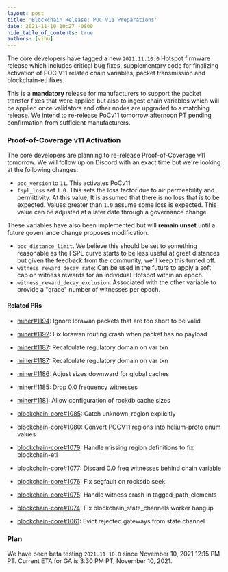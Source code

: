 ```yaml
---
layout: post
title: 'Blockchain Release: POC V11 Preparations'
date: 2021-11-10 10:27 -0800
hide_table_of_contents: true
authors: [vihu]
---
```


The core developers have tagged a new `2021.11.10.0` Hotspot firmware release which includes
critical bug fixes, supplementary code for finalizing activation of POC V11 related chain variables,
packet transmission and blockchain-etl fixes.

<!--truncate-->

This is a **mandatory** release for manufacturers to support the packet transfer fixes that were
applied but also to ingest chain variables which will be applied once validators and other nodes are
upgraded to a matching release. We intend to re-release PoCv11 tomorrow afternoon PT pending
confirmation from sufficient manufacturers.

### Proof-of-Coverage v11 Activation

The core developers are planning to re-release Proof-of-Coverage v11 tomorrow. We will follow up on
Discord with an exact time but we're looking at the following changes:

- `poc_version` to `11`. This activates PoCv11
- `fspl_loss` set `1.0`. This sets the loss factor due to air permeability and permittivity. At this
  value, It is assumed that there is no loss that is to be expected. Values greater than `1.0`
  assume some loss is expected. This value can be adjusted at a later date through a governance
  change.

These variables have also been implemented but will **remain unset** until a future governance
change proposes modification.

- `poc_distance_limit`. We believe this should be set to something reasonable as the FSPL curve
  starts to be less useful at great distances but given the feedback from the community, we'll keep
  this turned off.
- `witness_reward_decay_rate`: Can be used in the future to apply a soft cap on witness rewards for
  an individual Hotspot within an epoch.
- `witness_reward_decay_exclusion`: Associated with the other variable to provide a "grace" number
  of witnesses per epoch.

#### Related PRs

- [miner#1194](https://github.com/helium/miner/pull/1194): Ignore lorawan packets that are too short
  to be valid
- [miner#1192](https://github.com/helium/miner/pull/1192): Fix lorawan routing crash when packet has
  no payload
- [miner#1187](https://github.com/helium/miner/pull/1187): Recalculate regulatory domain on var txn
- [miner#1187](https://github.com/helium/miner/pull/1187): Recalculate regulatory domain on var txn
- [miner#1186](https://github.com/helium/miner/pull/1186): Adjust sizes downward for global caches
- [miner#1185](https://github.com/helium/miner/pull/1185): Drop 0.0 frequency witnesses
- [miner#1181](https://github.com/helium/miner/pull/1181): Allow configuration of rockdb cache sizes

- [blockchain-core#1085](https://github.com/helium/blockchain-core/pull/1085): Catch unknown_region
  explicitly
- [blockchain-core#1080](https://github.com/helium/blockchain-core/pull/1080): Convert POCV11
  regions into helium-proto enum values
- [blockchain-core#1079](https://github.com/helium/blockchain-core/pull/1079): Handle missing region
  definitions to fix blockchain-etl
- [blockchain-core#1077](https://github.com/helium/blockchain-core/pull/1077): Discard 0.0 freq
  witnesses behind chain variable
- [blockchain-core#1076](https://github.com/helium/blockchain-core/pull/1076): Fix segfault on
  rocksdb seek
- [blockchain-core#1075](https://github.com/helium/blockchain-core/pull/1075): Handle witness crash
  in tagged_path_elements
- [blockchain-core#1074](https://github.com/helium/blockchain-core/pull/1074): Fix
  blockchain_state_channels worker hangup
- [blockchain-core#1061](https://github.com/helium/blockchain-core/pull/1061): Evict rejected
  gateways from state channel

### Plan

We have been beta testing `2021.11.10.0` since November 10, 2021 12:15 PM PT. Current ETA for GA is
3:30 PM PT, November 10, 2021.
